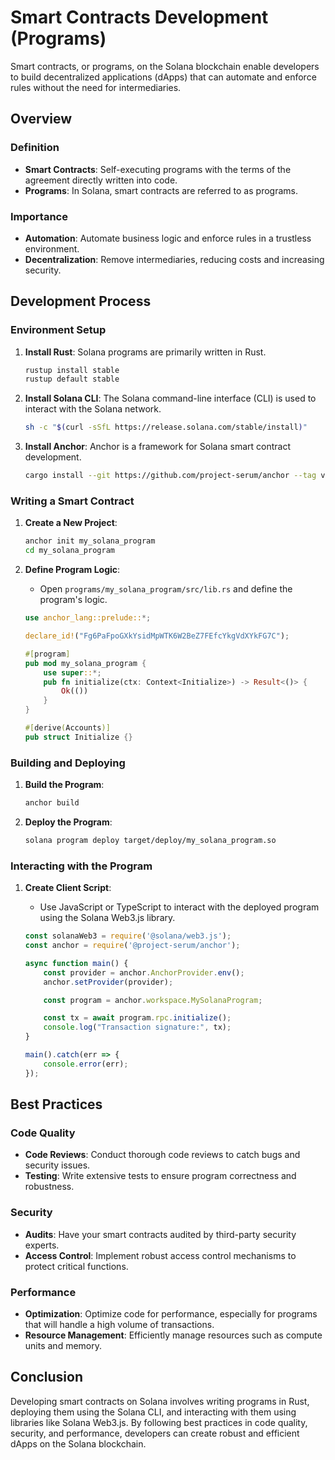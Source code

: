 # Smart Contracts Development (Programs)

Smart contracts, or programs, on the Solana blockchain enable developers to build decentralized applications (dApps) that can automate and enforce rules without the need for intermediaries.

## Overview

### Definition

- **Smart Contracts**: Self-executing programs with the terms of the agreement directly written into code.
- **Programs**: In Solana, smart contracts are referred to as programs.

### Importance

- **Automation**: Automate business logic and enforce rules in a trustless environment.
- **Decentralization**: Remove intermediaries, reducing costs and increasing security.

## Development Process

### Environment Setup

1. **Install Rust**: Solana programs are primarily written in Rust.
    ```sh
    rustup install stable
    rustup default stable
    ```

2. **Install Solana CLI**: The Solana command-line interface (CLI) is used to interact with the Solana network.
    ```sh
    sh -c "$(curl -sSfL https://release.solana.com/stable/install)"
    ```

3. **Install Anchor**: Anchor is a framework for Solana smart contract development.
    ```sh
    cargo install --git https://github.com/project-serum/anchor --tag v0.18.0 anchor-cli --locked
    ```

### Writing a Smart Contract

1. **Create a New Project**:
    ```sh
    anchor init my_solana_program
    cd my_solana_program
    ```

2. **Define Program Logic**:
    - Open `programs/my_solana_program/src/lib.rs` and define the program's logic.

    ```rust
    use anchor_lang::prelude::*;

    declare_id!("Fg6PaFpoGXkYsidMpWTK6W2BeZ7FEfcYkgVdXYkFG7C");

    #[program]
    pub mod my_solana_program {
        use super::*;
        pub fn initialize(ctx: Context<Initialize>) -> Result<()> {
            Ok(())
        }
    }

    #[derive(Accounts)]
    pub struct Initialize {}
    ```

### Building and Deploying

1. **Build the Program**:
    ```sh
    anchor build
    ```

2. **Deploy the Program**:
    ```sh
    solana program deploy target/deploy/my_solana_program.so
    ```

### Interacting with the Program

1. **Create Client Script**:
    - Use JavaScript or TypeScript to interact with the deployed program using the Solana Web3.js library.

    ```javascript
    const solanaWeb3 = require('@solana/web3.js');
    const anchor = require('@project-serum/anchor');

    async function main() {
        const provider = anchor.AnchorProvider.env();
        anchor.setProvider(provider);

        const program = anchor.workspace.MySolanaProgram;

        const tx = await program.rpc.initialize();
        console.log("Transaction signature:", tx);
    }

    main().catch(err => {
        console.error(err);
    });
    ```

## Best Practices

### Code Quality

- **Code Reviews**: Conduct thorough code reviews to catch bugs and security issues.
- **Testing**: Write extensive tests to ensure program correctness and robustness.

### Security

- **Audits**: Have your smart contracts audited by third-party security experts.
- **Access Control**: Implement robust access control mechanisms to protect critical functions.

### Performance

- **Optimization**: Optimize code for performance, especially for programs that will handle a high volume of transactions.
- **Resource Management**: Efficiently manage resources such as compute units and memory.

## Conclusion

Developing smart contracts on Solana involves writing programs in Rust, deploying them using the Solana CLI, and interacting with them using libraries like Solana Web3.js. By following best practices in code quality, security, and performance, developers can create robust and efficient dApps on the Solana blockchain.
